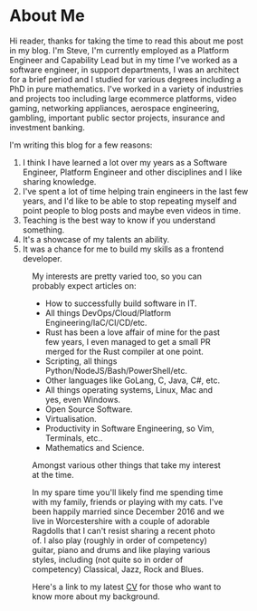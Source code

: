 
<Figure
  src="/images/me.jpg"
  width="1024"
  height="1024"
  classes="mx-auto lg:mx-12 w-48 md:w-64 xl:w-4/12 lg:float-right"
  className="ring-4 rounded-full"
  alt="Title" />

# About Me

Hi reader, thanks for taking the time to read this about me post in my blog. I'm
Steve, I'm currently employed as a Platform Engineer and Capability Lead but in
my time I've worked as a software engineer, in support departments, I was an
architect for a brief period and I studied for various degrees including a PhD
in pure mathematics. I've worked in a variety of industries and projects too
including large ecommerce platforms, video gaming, networking appliances,
aerospace engineering, gambling, important public sector projects, insurance and
investment banking.

I'm writing this blog for a few reasons:
1. I think I have learned a lot over my years as a Software Engineer, Platform
   Engineer and other disciplines and I like sharing knowledge.
2. I've spent a lot of time helping train engineers in the last few years, and
   I'd like to be able to stop repeating myself and point people to blog posts
   and maybe even videos in time.
3. Teaching is the best way to know if you understand something.
4. It's a showcase of my talents an ability.
5. It was a chance for me to build my skills as a frontend developer.

<Figure
  src="/images/cats.jpeg"
  width="1024"
  height="1024"
  classes="mx-auto lg:mx-12 w-48 md:w-64 xl:w-4/12 lg:float-right"
  className="ring-4 rounded-full"
  alt="Title" />

My interests are pretty varied too, so you can probably expect articles on:
- How to successfully build software in IT.
- All things DevOps/Cloud/Platform Engineering/IaC/CI/CD/etc.
- Rust has been a love affair of mine for the past few years, I even managed to
get a small PR merged for the Rust compiler at one point.
- Scripting, all things Python/NodeJS/Bash/PowerShell/etc.
- Other languages like GoLang, C, Java, C#, etc.
- All things operating systems, Linux, Mac and yes, even Windows.
- Open Source Software.
- Virtualisation.
- Productivity in Software Engineering, so Vim, Terminals, etc..
- Mathematics and Science.

Amongst various other things that take my interest at the time.

In my spare time you'll likely find me spending time with my family, friends or
playing with my cats. I've been happily married since December 2016 and we live
in Worcestershire with a couple of adorable Ragdolls that I can't resist sharing
a recent photo of. I also play (roughly in order of competency) guitar, piano
and drums and like playing various styles, including (not quite so in order of
competency) Classical, Jazz, Rock and Blues.

Here's a link to my latest [CV](pdf/steven_trotter_cv.pdf) for those who want to
know more about my background.
